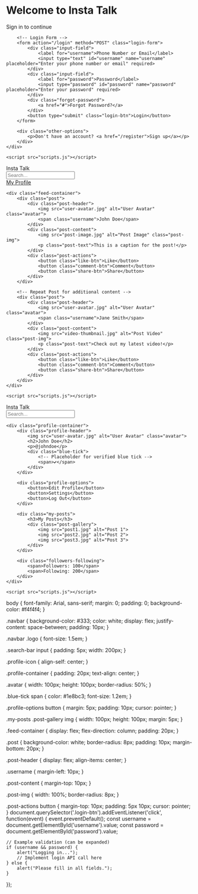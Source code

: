 <!DOCTYPE html>
<html lang="en">
<head>
    <meta charset="UTF-8">
    <meta name="viewport" content="width=device-width, initial-scale=1.0">
    <title>Insta Talk - Login</title>
    <link rel="stylesheet" href="styles.css">
</head>
<body>
    <div class="login-container">
        <h1>Welcome to Insta Talk</h1>
        <p>Sign in to continue</p>
        
        <!-- Login Form -->
        <form action="/login" method="POST" class="login-form">
            <div class="input-field">
                <label for="username">Phone Number or Email</label>
                <input type="text" id="username" name="username" placeholder="Enter your phone number or email" required>
            </div>
            <div class="input-field">
                <label for="password">Password</label>
                <input type="password" id="password" name="password" placeholder="Enter your password" required>
            </div>
            <div class="forgot-password">
                <a href="#">Forgot Password?</a>
            </div>
            <button type="submit" class="login-btn">Login</button>
        </form>
        
        <div class="other-options">
            <p>Don't have an account? <a href="/register">Sign up</a></p>
        </div>
    </div>

    <script src="scripts.js"></script>
</body>
</html>
<!DOCTYPE html>
<html lang="en">
<head>
    <meta charset="UTF-8">
    <meta name="viewport" content="width=device-width, initial-scale=1.0">
    <title>Insta Talk - Home Feed</title>
    <link rel="stylesheet" href="styles.css">
</head>
<body>
    <div class="navbar">
        <div class="logo">Insta Talk</div>
        <div class="search-bar">
            <input type="text" placeholder="Search..." />
        </div>
        <div class="profile-icon">
            <a href="/profile">My Profile</a>
        </div>
    </div>

    <div class="feed-container">
        <div class="post">
            <div class="post-header">
                <img src="user-avatar.jpg" alt="User Avatar" class="avatar">
                <span class="username">John Doe</span>
            </div>
            <div class="post-content">
                <img src="post-image.jpg" alt="Post Image" class="post-img">
                <p class="post-text">This is a caption for the post!</p>
            </div>
            <div class="post-actions">
                <button class="like-btn">Like</button>
                <button class="comment-btn">Comment</button>
                <button class="share-btn">Share</button>
            </div>
        </div>

        <!-- Repeat Post for additional content -->
        <div class="post">
            <div class="post-header">
                <img src="user-avatar.jpg" alt="User Avatar" class="avatar">
                <span class="username">Jane Smith</span>
            </div>
            <div class="post-content">
                <img src="video-thumbnail.jpg" alt="Post Video" class="post-img">
                <p class="post-text">Check out my latest video!</p>
            </div>
            <div class="post-actions">
                <button class="like-btn">Like</button>
                <button class="comment-btn">Comment</button>
                <button class="share-btn">Share</button>
            </div>
        </div>
    </div>

    <script src="scripts.js"></script>
</body>
</html>
<!DOCTYPE html>
<html lang="en">
<head>
    <meta charset="UTF-8">
    <meta name="viewport" content="width=device-width, initial-scale=1.0">
    <title>Insta Talk - My Profile</title>
    <link rel="stylesheet" href="styles.css">
</head>
<body>
    <div class="navbar">
        <div class="logo">Insta Talk</div>
        <div class="search-bar">
            <input type="text" placeholder="Search..." />
        </div>
    </div>

    <div class="profile-container">
        <div class="profile-header">
            <img src="user-avatar.jpg" alt="User Avatar" class="avatar">
            <h2>John Doe</h2>
            <p>@johndoe</p>
            <div class="blue-tick">
                <!-- Placeholder for verified blue tick -->
                <span>✔️</span>
            </div>
        </div>
        
        <div class="profile-options">
            <button>Edit Profile</button>
            <button>Settings</button>
            <button>Log Out</button>
        </div>

        <div class="my-posts">
            <h3>My Posts</h3>
            <div class="post-gallery">
                <img src="post1.jpg" alt="Post 1">
                <img src="post2.jpg" alt="Post 2">
                <img src="post3.jpg" alt="Post 3">
            </div>
        </div>

        <div class="followers-following">
            <span>Followers: 100</span>
            <span>Following: 200</span>
        </div>
    </div>

    <script src="scripts.js"></script>
</body>
</html>
body {
    font-family: Arial, sans-serif;
    margin: 0;
    padding: 0;
    background-color: #f4f4f4;
}

.navbar {
    background-color: #333;
    color: white;
    display: flex;
    justify-content: space-between;
    padding: 10px;
}

.navbar .logo {
    font-size: 1.5em;
}

.search-bar input {
    padding: 5px;
    width: 200px;
}

.profile-icon {
    align-self: center;
}

.profile-container {
    padding: 20px;
    text-align: center;
}

.avatar {
    width: 100px;
    height: 100px;
    border-radius: 50%;
}

.blue-tick span {
    color: #1e8bc3;
    font-size: 1.2em;
}

.profile-options button {
    margin: 5px;
    padding: 10px;
    cursor: pointer;
}

.my-posts .post-gallery img {
    width: 100px;
    height: 100px;
    margin: 5px;
}

.feed-container {
    display: flex;
    flex-direction: column;
    padding: 20px;
}

.post {
    background-color: white;
    border-radius: 8px;
    padding: 10px;
    margin-bottom: 20px;
}

.post-header {
    display: flex;
    align-items: center;
}

.username {
    margin-left: 10px;
}

.post-content {
    margin-top: 10px;
}

.post-img {
    width: 100%;
    border-radius: 8px;
}

.post-actions button {
    margin-top: 10px;
    padding: 5px 10px;
    cursor: pointer;
}
document.querySelector('.login-btn').addEventListener('click', function(event) {
    event.preventDefault();
    const username = document.getElementById('username').value;
    const password = document.getElementById('password').value;

    // Example validation (can be expanded)
    if (username && password) {
        alert("Logging in...");
        // Implement login API call here
    } else {
        alert("Please fill in all fields.");
    }
});
